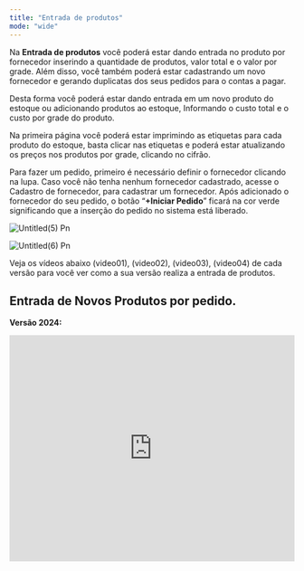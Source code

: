```yaml
---
title: "Entrada de produtos"
mode: "wide"
---
```


Na **Entrada de produtos** você poderá estar dando entrada no produto por fornecedor inserindo a quantidade de produtos, valor total e o valor por grade. Além disso, você também poderá estar cadastrando um novo fornecedor e gerando duplicatas dos seus pedidos para o contas a pagar.

Desta forma você poderá estar dando entrada em um novo produto do estoque ou adicionando produtos ao estoque, Informando o custo total e o custo por grade do produto.

Na primeira página você poderá estar imprimindo as etiquetas para cada produto do estoque, basta clicar nas etiquetas e poderá estar atualizando os preços nos produtos por grade, clicando no cifrão.

Para fazer um pedido, primeiro é necessário definir o fornecedor clicando na lupa. Caso você não tenha nenhum fornecedor cadastrado, acesse o Cadastro de fornecedor, para cadastrar um fornecedor. Após adicionado o fornecedor do seu pedido, o botão “**\+Iniciar Pedido**” ficará na cor verde significando que a inserção do pedido no sistema está liberado.

![Untitled(5) Pn](/images/Untitled\(5\).png)

![Untitled(6) Pn](/images/Untitled\(6\).png)

Veja os vídeos abaixo (video01), (video02), (video03), (video04) de cada versão para você ver como a sua versão realiza a entrada de produtos.

## Entrada de Novos Produtos por pedido.

**Versão 2024:**

<iframe width="100%" height="400" src="https://www.youtube.com/embed/LDQb3eNypOo" title="Como realizar a entrada dos produtos?| Produtos Aguhlão Web" frameborder="0" allow="accelerometer; autoplay; clipboard-write; encrypted-media; gyroscope; picture-in-picture; web-share" referrerpolicy="strict-origin-when-cross-origin" allowfullscreen />

**Versão 2023:**

<iframe width="100%" height="400" src="https://www.youtube.com/embed/EFa5gQDJars" title="Como fazer Pedido de Produto e Adicionar os itens no estoque  Entrada | Produtos Agulhão Web" frameborder="0" allow="accelerometer; autoplay; clipboard-write; encrypted-media; gyroscope; picture-in-picture; web-share" referrerpolicy="strict-origin-when-cross-origin" allowfullscreen />

**Versão 2022:**

<iframe width="100%" height="400" src="https://www.youtube.com/embed/-BLRosJZjEw" title="Como fazer a Entrada de Produto  existente  | Produtos Agulhão Web" frameborder="0" allow="accelerometer; autoplay; clipboard-write; encrypted-media; gyroscope; picture-in-picture; web-share" referrerpolicy="strict-origin-when-cross-origin" allowfullscreen />

**Versão 2020:**

<iframe width="100%" height="400" src="https://www.youtube.com/embed/Bm2nEmsp2xs" title="Entrada de produtos - Novo produto" frameborder="0" allow="accelerometer; autoplay; clipboard-write; encrypted-media; gyroscope; picture-in-picture; web-share" referrerpolicy="strict-origin-when-cross-origin" allowfullscreen />